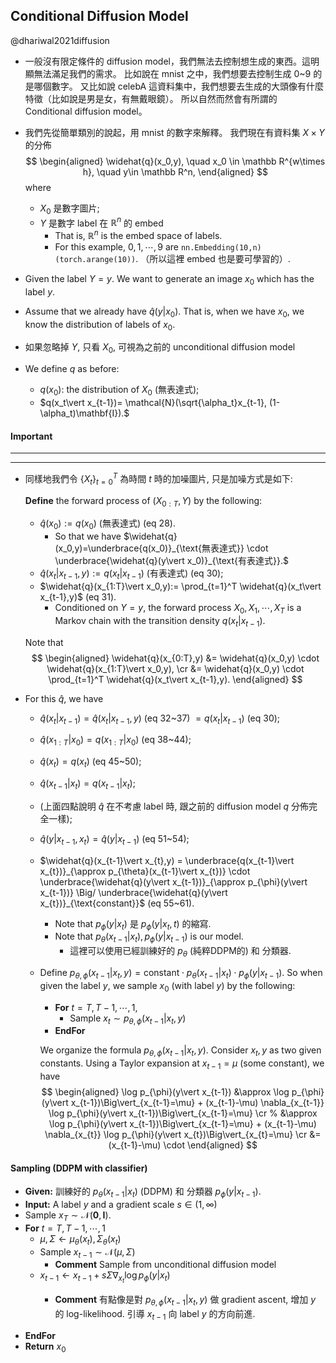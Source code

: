 ## Conditional Diffusion Model {#sec-cdm}

@dhariwal2021diffusion

- 一般沒有限定條件的 diffusion model，我們無法去控制想生成的東西。這明顯無法滿足我們的需求。
比如說在 mnist 之中，我們想要去控制生成 0~9 的是哪個數字。
又比如說 celebA 這資料集中，我們想要去生成的大頭像有什麼特徵（比如說是男是女，有無戴眼鏡）。
所以自然而然會有所謂的 Conditional diffusion model。

- 我們先從簡單類別的說起，用 mnist 的數字來解釋。
  我們現在有資料集 $X \times Y$ 的分佈
  $$
  \begin{aligned}
    \widehat{q}(x_0,y), \quad x_0 \in \mathbb R^{w\times h}, \quad y\in \mathbb R^n,
  \end{aligned}
  $$
  where 
  - $X_0$ 是數字圖片;
  - $Y$ 是數字 label 在 $\mathbb R^n$ 的 embed 
    - That is, $\mathbb R^n$ is the embed space of labels.
    - For this example, $0,1,\cdots, 9$ are `nn.Embedding(10,n)(torch.arange(10))`. （所以這裡 embed 也是要可學習的）.

- Given the label $Y = y.$ We want to generate an image $x_0$ which has the label $y.$

- Assume that we already have $\widehat{q}(y\vert x_0).$ 
  That is, when we have $x_0,$ we know the distribution of labels of $x_0.$

- 如果忽略掉 $Y,$ 只看 $X_0,$ 可視為之前的 unconditional diffusion model
  
- We define $q$ as before:
  - $q(x_0)$: the distribution of $X_0$ (無表達式);
  - $q(x_t\vert x_{t-1})= \mathcal{N}(\sqrt{\alpha_t}x_{t-1}, (1-\alpha_t)\mathbf{I}).$

#### Important

---

---

- 同樣地我們令 $\lbrace X_t \rbrace_{t=0}^T$ 為時間 $t$ 時的加噪圖片, 只是加噪方式是如下:

  **Define** the forward process of $(X_{0:T},Y)$ by the following:
  
  - $\widehat{q}(x_0):= q(x_0)$ (無表達式) (eq 28).
    - So that we have $\widehat{q}(x_0,y)=\underbrace{q(x_0)}_{\text{無表達式}} \cdot \underbrace{\widehat{q}(y\vert x_0)}_{\text{有表達式}}.$ 
  - $\widehat{q}(x_t\vert x_{t-1},y):= q(x_{t}\vert x_{t-1})$ (有表達式) (eq 30);
  - $\widehat{q}(x_{1:T}\vert x_0,y):= \prod_{t=1}^T \widehat{q}(x_t\vert x_{t-1},y)$ (eq 31).
    - Conditioned on $Y=y,$ the forward process $X_0,X_1,\cdots,X_T$ is a Markov chain with the transition density $q(x_t\vert x_{t-1}).$

  Note that
  $$
  \begin{aligned}
    \widehat{q}(x_{0:T},y)
    &= \widehat{q}(x_0,y) \cdot \widehat{q}(x_{1:T}\vert x_0,y), \cr 
    &= \widehat{q}(x_0,y) \cdot \prod_{t=1}^T \widehat{q}(x_t\vert x_{t-1},y).
  \end{aligned}
  $$

- For this $\widehat{q},$ we have
  - $\widehat{q}(x_{t}\vert x_{t-1})=\widehat{q}(x_{t}\vert x_{t-1},y)$ (eq 32~37) $= q(x_t\vert x_{t-1})$ (eq 30);
  - $\widehat{q}(x_{1:T}\vert x_0)= q(x_{1:T}\vert x_0)$ (eq 38~44);
  - $\widehat{q}(x_t)=q(x_t)$ (eq 45~50);
  - $\widehat{q}(x_{t-1}\vert x_{t}) = q(x_{t-1}\vert x_{t})$;
  - (上面四點說明 $\widehat{q}$ 在不考慮 label 時, 跟之前的 diffusion model $q$ 分佈完全一樣);
  - $\widehat{q}(y\vert x_{t-1},x_{t}) = \widehat{q}(y\vert x_{t-1})$ (eq 51~54);
  - $\widehat{q}(x_{t-1}\vert x_{t},y) = \underbrace{q(x_{t-1}\vert x_{t})}_{\approx p_{\theta}(x_{t-1}\vert x_{t})} \cdot \underbrace{\widehat{q}(y\vert x_{t-1})}_{\approx p_{\phi}(y\vert x_{t-1})} \Big/ \underbrace{\widehat{q}(y\vert x_{t})}_{\text{constant}}$ (eq 55~61).
    - Note that $p_{\phi}(y\vert x_t)$ 是 $p_{\phi}(y\vert x_t,t)$ 的縮寫.
    - Note that $p_{\theta}(x_{t-1}\vert x_{t}), p_{\phi}(y\vert x_{t-1})$ is our model.
      - 這裡可以使用已經訓練好的 $p_{\theta}$ (純粹DDPM的) 和 分類器.

  - Define $p_{\theta,\phi}(x_{t-1}\vert x_t,y) = \text{constant}\cdot  p_{\theta}(x_{t-1}\vert x_{t}) \cdot p_{\phi}(y\vert x_{t-1}).$
    So when given the label $y,$ we sample $x_0$ (with label $y$) by the following:
    
    - **For** $t=T,T-1,\cdots,1,$
      - Sample $x_t\sim p_{\theta,\phi}(x_{t-1}\vert x_t,y)$
    - **EndFor**

    We organize the formula $p_{\theta,\phi}(x_{t-1}\vert x_t,y).$
    Consider $x_t, y$ as two given constants.
    Using a Taylor expansion at $x_{t-1}=\mu$ (some constant), we have
    $$
    \begin{aligned}
      \log p_{\phi}(y\vert x_{t-1}) 
      &\approx  \log p_{\phi}(y\vert x_{t-1})\Big\vert_{x_{t-1}=\mu} + (x_{t-1}-\mu) \nabla_{x_{t-1}} \log p_{\phi}(y\vert x_{t-1})\Big\vert_{x_{t-1}=\mu} \cr
      % &\approx  \log p_{\phi}(y\vert x_{t-1})\Big\vert_{x_{t-1}=\mu} + (x_{t-1}-\mu) \nabla_{x_{t}} \log p_{\phi}(y\vert x_{t})\Big\vert_{x_{t}=\mu} \cr  
      &= (x_{t-1}-\mu) \cdot 
    \end{aligned}
    $$
    




#### Sampling (DDPM with classifier)
- **Given:** 訓練好的 $p_{\theta}(x_{t-1}\vert x_t)$ (DDPM) 和 分類器 $p_{\phi}(y\vert x_{t-1}).$
- **Input:** A label $y$ and a gradient scale $s\in (1,\infty)$
- Sample $x_T\sim \mathcal{N}(\mathbf{0},\mathbf{I}).$
- **For** $t=T,T-1,\cdots,1$
  - $\mu,\Sigma \leftarrow \mu_{\theta}(x_t), \Sigma_{\theta}(x_t)$
  - Sample $x_{t-1}\sim \mathcal{N}\bigl( \mu , \Sigma \bigr)$
    - **Comment** Sample from unconditional diffusion model
  - $x_{t-1}\leftarrow x_{t-1} + s \Sigma \nabla_{x_t} \log p_{\phi} (y\vert x_t)$
    - **Comment** 有點像是對 $p_{\theta,\phi}(x_{t-1}\vert x_t,y)$ 做 gradient ascent, 增加 $y$ 的 log-likelihood. 引導 $x_{t-1}$ 向 label $y$ 的方向前進.
      
      <!-- 可視為增加 $y$ 的影響力. $s=0$ 時就是 DDPM 的結果.  -->
  
  <!-- - Sample $x_{t-1}^{\text{uncond}}\sim \mathcal{N}\bigl( \mu + s \Sigma \nabla_{x_t} \log p_{\phi} (y\vert x_t) , \Sigma \bigr)$ -->
- **EndFor**
- **Return** $x_0$
